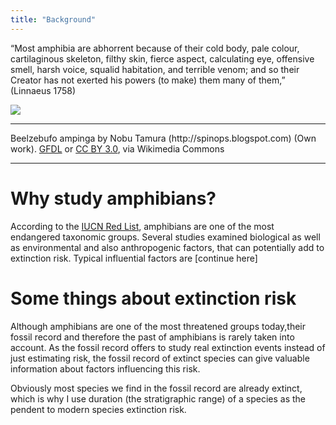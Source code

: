 ```yaml
---
title: "Background"
---
```



"Most amphibia are abhorrent because of their cold body, pale colour, cartilaginous skeleton, filthy skin, fierce aspect, calculating eye, offensive smell, harsh voice, squalid habitation, and terrible venom; and so their Creator has not exerted his powers (to make) them many of them," (Linnaeus 1758)

<div style="width:300px; height=200px">
![](Beelzebufo_BW.jpg) 
</div>
------

Beelzebufo ampinga by Nobu Tamura (http://spinops.blogspot.com) (Own work). [GFDL](http://www.gnu.org/copyleft/fdl.html) or [CC BY 3.0](http://creativecommons.org/licenses/by/3.0), via Wikimedia Commons


------

# Why study amphibians?
According to the [IUCN Red List](http://www.iucnredlist.org/initiatives/amphibians), amphibians are one of the most endangered taxonomic groups. Several studies examined biological as well as environmental and also anthropogenic factors, that can potentially add to extinction risk. Typical influential factors are [continue here]



# Some things about extinction risk
Although amphibians are one of the most threatened groups today,their fossil record and therefore the past of amphibians is rarely taken into account. As the fossil record offers to study real extinction events instead of just estimating risk, the fossil record of extinct species can give valuable information about factors influencing this risk.

Obviously most species we find in the fossil record are already extinct, which is why I use duration (the stratigraphic range) of a species as the pendent to modern species extinction risk.


